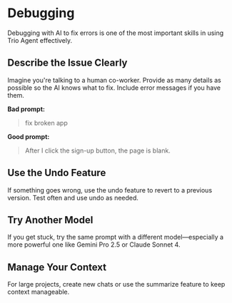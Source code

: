 
# Debugging

Debugging with AI to fix errors is one of the most important skills in using Trio Agent effectively.

## Describe the Issue Clearly
Imagine you're talking to a human co-worker. Provide as many details as possible so the AI knows what to fix. Include error messages if you have them.

**Bad prompt:**
> fix broken app

**Good prompt:**
> After I click the sign-up button, the page is blank.

## Use the Undo Feature
If something goes wrong, use the undo feature to revert to a previous version. Test often and use undo as needed.

## Try Another Model
If you get stuck, try the same prompt with a different model—especially a more powerful one like Gemini Pro 2.5 or Claude Sonnet 4.

## Manage Your Context
For large projects, create new chats or use the summarize feature to keep context manageable.
